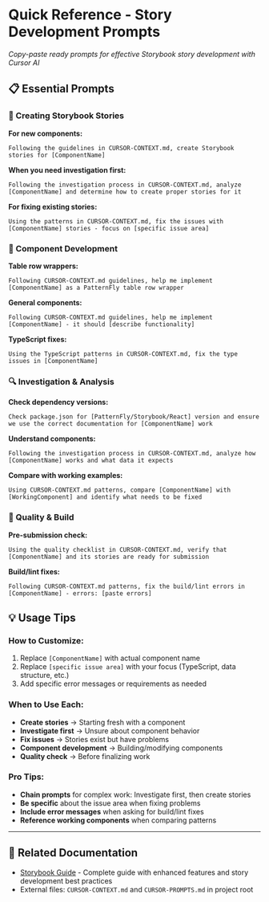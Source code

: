 
<Meta title="Documentation/Quick Reference - Story Development Prompts" />

# Quick Reference - Story Development Prompts

*Copy-paste ready prompts for effective Storybook story development with Cursor AI*

## **📋 Essential Prompts**

### **🎨 Creating Storybook Stories**

**For new components:**
```
Following the guidelines in CURSOR-CONTEXT.md, create Storybook stories for [ComponentName]
```

**When you need investigation first:**
```
Following the investigation process in CURSOR-CONTEXT.md, analyze [ComponentName] and determine how to create proper stories for it
```

**For fixing existing stories:**
```
Using the patterns in CURSOR-CONTEXT.md, fix the issues with [ComponentName] stories - focus on [specific issue area]
```

### **🔧 Component Development**

**Table row wrappers:**
```
Following CURSOR-CONTEXT.md guidelines, help me implement [ComponentName] as a PatternFly table row wrapper
```

**General components:**
```
Following CURSOR-CONTEXT.md guidelines, help me implement [ComponentName] - it should [describe functionality]
```

**TypeScript fixes:**
```
Using the TypeScript patterns in CURSOR-CONTEXT.md, fix the type issues in [ComponentName]
```

### **🔍 Investigation & Analysis**

**Check dependency versions:**
```
Check package.json for [PatternFly/Storybook/React] version and ensure we use the correct documentation for [ComponentName] work
```

**Understand components:**
```
Following the investigation process in CURSOR-CONTEXT.md, analyze how [ComponentName] works and what data it expects
```

**Compare with working examples:**
```
Using CURSOR-CONTEXT.md patterns, compare [ComponentName] with [WorkingComponent] and identify what needs to be fixed
```

### **🚀 Quality & Build**

**Pre-submission check:**
```
Using the quality checklist in CURSOR-CONTEXT.md, verify that [ComponentName] and its stories are ready for submission
```

**Build/lint fixes:**
```
Following CURSOR-CONTEXT.md patterns, fix the build/lint errors in [ComponentName] - errors: [paste errors]
```

## **💡 Usage Tips**

### **How to Customize:**
1. Replace `[ComponentName]` with actual component name
2. Replace `[specific issue area]` with your focus (TypeScript, data structure, etc.)
3. Add specific error messages or requirements as needed

### **When to Use Each:**
- **Create stories** → Starting fresh with a component
- **Investigate first** → Unsure about component behavior  
- **Fix issues** → Stories exist but have problems
- **Component development** → Building/modifying components
- **Quality check** → Before finalizing work

### **Pro Tips:**
- **Chain prompts** for complex work: Investigate first, then create stories
- **Be specific** about the issue area when fixing problems
- **Include error messages** when asking for build/lint fixes
- **Reference working components** when comparing patterns

---

## **🔗 Related Documentation**
- [Storybook Guide](/?path=/docs/documentation-storybook-guide--docs) - Complete guide with enhanced features and story development best practices
- External files: `CURSOR-CONTEXT.md` and `CURSOR-PROMPTS.md` in project root 